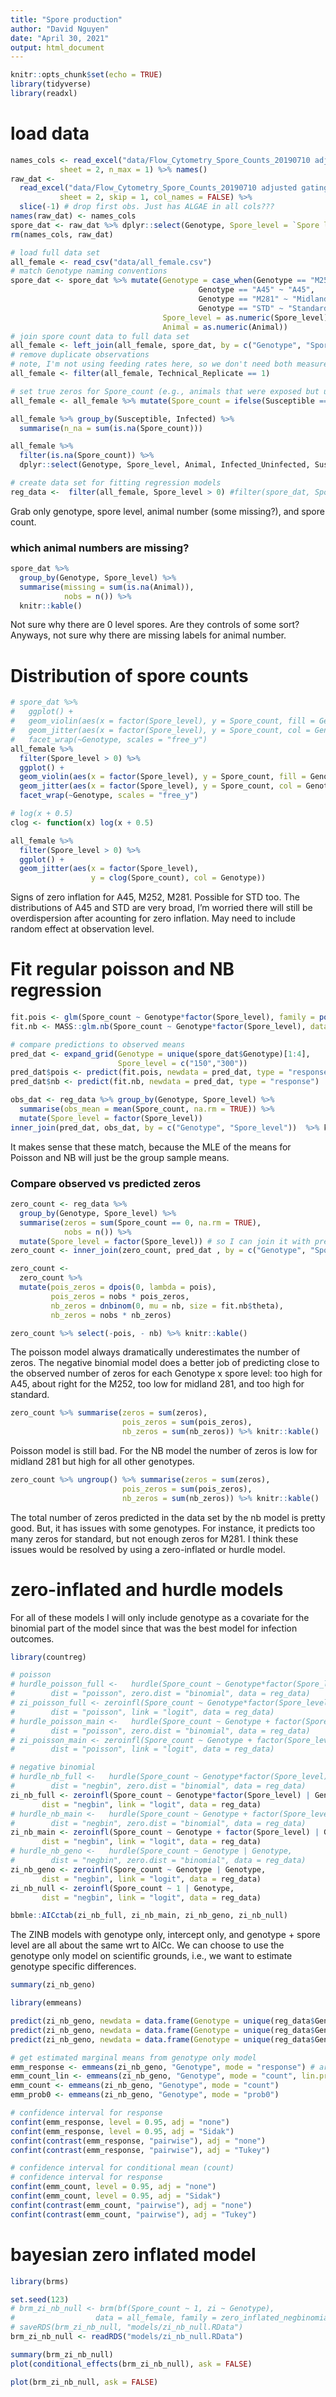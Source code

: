 ```yaml
---
title: "Spore production"
author: "David Nguyen"
date: "April 30, 2021"
output: html_document
---
```


```r
knitr::opts_chunk$set(echo = TRUE)
library(tidyverse)
library(readxl)
```

# load data

```r
names_cols <- read_excel("data/Flow_Cytometry_Spore_Counts_20190710 adjusted gating 7-2 expt corrected.xls",
           sheet = 2, n_max = 1) %>% names()
raw_dat <- 
  read_excel("data/Flow_Cytometry_Spore_Counts_20190710 adjusted gating 7-2 expt corrected.xls",
           sheet = 2, skip = 1, col_names = FALSE) %>% 
  slice(-1) # drop first obs. Just has ALGAE in all cols???
names(raw_dat) <- names_cols
spore_dat <- raw_dat %>% dplyr::select(Genotype, Spore_level = `Spore level`, Animal = `Animal Replicate`, Spore_count = `Spores | Count`)
rm(names_cols, raw_dat)

# load full data set
all_female <- read_csv("data/all_female.csv")
# match Genotype naming conventions
spore_dat <- spore_dat %>% mutate(Genotype = case_when(Genotype == "M252" ~ "Midland 252",
                                          Genotype == "A45" ~ "A45",
                                          Genotype == "M281" ~ "Midland 281",
                                          Genotype == "STD" ~ "Standard"),
                                  Spore_level = as.numeric(Spore_level),
                                  Animal = as.numeric(Animal))
# join spore count data to full data set
all_female <- left_join(all_female, spore_dat, by = c("Genotype", "Spore_level", "Animal"))
# remove duplicate observations
# note, I'm not using feeding rates here, so we don't need both measurements
all_female <- filter(all_female, Technical_Replicate == 1)

# set true zeros for Spore_count (e.g., animals that were exposed but uninfected have a zero spore count)
all_female <- all_female %>% mutate(Spore_count = ifelse(Susceptible == 1 & Infected == 0, 0, Spore_count))

all_female %>% group_by(Susceptible, Infected) %>%
  summarise(n_na = sum(is.na(Spore_count)))

all_female %>%
  filter(is.na(Spore_count)) %>%
  dplyr::select(Genotype, Spore_level, Animal, Infected_Uninfected, Susceptible, Infected)

# create data set for fitting regression models
reg_data <-  filter(all_female, Spore_level > 0) #filter(spore_dat, Spore_level > 0)
```

Grab only genotype, spore level, animal number (some missing?), and spore count.

### which animal numbers are missing?

```r
spore_dat %>%
  group_by(Genotype, Spore_level) %>%
  summarise(missing = sum(is.na(Animal)),
            nobs = n()) %>%
  knitr::kable()
```

Not sure why there are 0 level spores. Are they controls of some sort? Anyways, not sure why there are missing labels  for animal number.

# Distribution of spore counts

```r
# spore_dat %>%
#   ggplot() + 
#   geom_violin(aes(x = factor(Spore_level), y = Spore_count, fill = Genotype), alpha = 0.3) +
#   geom_jitter(aes(x = factor(Spore_level), y = Spore_count, col = Genotype)) +
#   facet_wrap(~Genotype, scales = "free_y")
all_female %>%
  filter(Spore_level > 0) %>%
  ggplot() + 
  geom_violin(aes(x = factor(Spore_level), y = Spore_count, fill = Genotype), alpha = 0.3) +
  geom_jitter(aes(x = factor(Spore_level), y = Spore_count, col = Genotype)) +
  facet_wrap(~Genotype, scales = "free_y")
```

```r
# log(x + 0.5)
clog <- function(x) log(x + 0.5)

all_female %>%
  filter(Spore_level > 0) %>%
  ggplot() + 
  geom_jitter(aes(x = factor(Spore_level), 
                  y = clog(Spore_count), col = Genotype))
```


Signs of zero inflation for A45, M252, M281. Possible for STD too. The distributions of A45 and STD are very broad, I'm worried there will still be overdispersion after acounting for zero inflation. May need to include random effect at observation level.

# Fit regular poisson and NB regression

```r
fit.pois <- glm(Spore_count ~ Genotype*factor(Spore_level), family = poisson(), data = reg_data)
fit.nb <- MASS::glm.nb(Spore_count ~ Genotype*factor(Spore_level), data = reg_data)

# compare predictions to observed means
pred_dat <- expand_grid(Genotype = unique(spore_dat$Genotype)[1:4],
                        Spore_level = c("150","300"))
pred_dat$pois <- predict(fit.pois, newdata = pred_dat, type = "response")
pred_dat$nb <- predict(fit.nb, newdata = pred_dat, type = "response")

obs_dat <- reg_data %>% group_by(Genotype, Spore_level) %>% 
  summarise(obs_mean = mean(Spore_count, na.rm = TRUE)) %>%
  mutate(Spore_level = factor(Spore_level))
inner_join(pred_dat, obs_dat, by = c("Genotype", "Spore_level"))  %>% knitr::kable(digits = 2)
```

It makes sense that these match, because the MLE of the means for Poisson and NB will just be the group sample means.

### Compare observed vs predicted zeros

```r
zero_count <- reg_data %>% 
  group_by(Genotype, Spore_level) %>% 
  summarise(zeros = sum(Spore_count == 0, na.rm = TRUE),
            nobs = n()) %>%
  mutate(Spore_level = factor(Spore_level)) # so I can join it with pred_dat
zero_count <- inner_join(zero_count, pred_dat , by = c("Genotype", "Spore_level"))

zero_count <-
  zero_count %>% 
  mutate(pois_zeros = dpois(0, lambda = pois),
         pois_zeros = nobs * pois_zeros,
         nb_zeros = dnbinom(0, mu = nb, size = fit.nb$theta),
         nb_zeros = nobs * nb_zeros)
```

```r
zero_count %>% select(-pois, - nb) %>% knitr::kable()
```

The poisson model always dramatically underestimates the number of zeros. The negative binomial model does a better job of predicting close to the observed number of zeros for each Genotype x spore level: too high for A45, about right for the M252, too low for midland 281, and too high for standard.

```r
zero_count %>% summarise(zeros = sum(zeros),
                         pois_zeros = sum(pois_zeros),
                         nb_zeros = sum(nb_zeros)) %>% knitr::kable()
```

Poisson model is still bad. For the NB model the number of zeros is low for midland 281 but high for all other genotypes.

```r
zero_count %>% ungroup() %>% summarise(zeros = sum(zeros),
                         pois_zeros = sum(pois_zeros),
                         nb_zeros = sum(nb_zeros)) %>% knitr::kable()
```

The total number of zeros predicted in the data set by the nb model is pretty good. But, it has issues with some genotypes. For instance, it predicts too many zeros for standard, but not enough zeros for M281. I think these issues would be resolved by using a zero-inflated or hurdle model.


# zero-inflated and hurdle models

For all of these models I will only include genotype as a covariate for the binomial part of the model since that was the best model for infection outcomes.


```r
library(countreg)

# poisson
# hurdle_poisson_full <-   hurdle(Spore_count ~ Genotype*factor(Spore_level) | Genotype, 
#        dist = "poisson", zero.dist = "binomial", data = reg_data)
# zi_poisson_full <- zeroinfl(Spore_count ~ Genotype*factor(Spore_level) | Genotype, 
#        dist = "poisson", link = "logit", data = reg_data)
# hurdle_poisson_main <-   hurdle(Spore_count ~ Genotype + factor(Spore_level) | Genotype, 
#        dist = "poisson", zero.dist = "binomial", data = reg_data)
# zi_poisson_main <- zeroinfl(Spore_count ~ Genotype + factor(Spore_level) | Genotype, 
#        dist = "poisson", link = "logit", data = reg_data)

# negative binomial
# hurdle_nb_full <-   hurdle(Spore_count ~ Genotype*factor(Spore_level) | Genotype, 
#        dist = "negbin", zero.dist = "binomial", data = reg_data)
zi_nb_full <- zeroinfl(Spore_count ~ Genotype*factor(Spore_level) | Genotype, 
       dist = "negbin", link = "logit", data = reg_data)
# hurdle_nb_main <-   hurdle(Spore_count ~ Genotype + factor(Spore_level) | Genotype, 
#        dist = "negbin", zero.dist = "binomial", data = reg_data)
zi_nb_main <- zeroinfl(Spore_count ~ Genotype + factor(Spore_level) | Genotype, 
       dist = "negbin", link = "logit", data = reg_data)
# hurdle_nb_geno <-   hurdle(Spore_count ~ Genotype | Genotype, 
#        dist = "negbin", zero.dist = "binomial", data = reg_data)
zi_nb_geno <- zeroinfl(Spore_count ~ Genotype | Genotype, 
       dist = "negbin", link = "logit", data = reg_data)
zi_nb_null <- zeroinfl(Spore_count ~ 1 | Genotype, 
       dist = "negbin", link = "logit", data = reg_data)
```

```r
bbmle::AICctab(zi_nb_full, zi_nb_main, zi_nb_geno, zi_nb_null)
```

The ZINB models with genotype only, intercept only, and genotype + spore level are all about the same wrt to AICc. We can choose to use the genotype only model on scientific grounds, i.e., we want to estimate genotype specific differences.

```r
summary(zi_nb_geno)
```

```r
library(emmeans)

predict(zi_nb_geno, newdata = data.frame(Genotype = unique(reg_data$Genotype)), type = "response")
predict(zi_nb_geno, newdata = data.frame(Genotype = unique(reg_data$Genotype)), type = "count")
predict(zi_nb_geno, newdata = data.frame(Genotype = unique(reg_data$Genotype)), type = "zero")

# get estimated marginal means from genotype only model
emm_response <- emmeans(zi_nb_geno, "Genotype", mode = "response") # arithmatic mean
emm_count_lin <- emmeans(zi_nb_geno, "Genotype", mode = "count", lin.pred = T) # geometric mean
emm_count <- emmeans(zi_nb_geno, "Genotype", mode = "count")
emm_prob0 <- emmeans(zi_nb_geno, "Genotype", mode = "prob0")

# confidence interval for response
confint(emm_response, level = 0.95, adj = "none")
confint(emm_response, level = 0.95, adj = "Sidak")
confint(contrast(emm_response, "pairwise"), adj = "none")
confint(contrast(emm_response, "pairwise"), adj = "Tukey")

# confidence interval for conditional mean (count)
# confidence interval for response
confint(emm_count, level = 0.95, adj = "none")
confint(emm_count, level = 0.95, adj = "Sidak")
confint(contrast(emm_count, "pairwise"), adj = "none")
confint(contrast(emm_count, "pairwise"), adj = "Tukey")

```


# bayesian zero inflated model

```r
library(brms)
```


```r
set.seed(123)
# brm_zi_nb_null <- brm(bf(Spore_count ~ 1, zi ~ Genotype), 
#                  data = all_female, family = zero_inflated_negbinomial())
# saveRDS(brm_zi_nb_null, "models/zi_nb_null.RData")
brm_zi_nb_null <- readRDS("models/zi_nb_null.RData")
```

```r
summary(brm_zi_nb_null)
plot(conditional_effects(brm_zi_nb_null), ask = FALSE)
```

```r
plot(brm_zi_nb_null, ask = FALSE)
```


